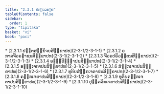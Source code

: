 ```yaml
---
title: "2.3.1 ປຕ຺ຕວຄ຺ຄ"
tableOfContents: false
sidebar:
  order: 1
type: "tipitaka"
basket: "vi"
book: "paci"
---
```



<DynamicBreadcrumb />



<TableOfContents book="paci" section="2.3.1">
* [2.3.1.1 ປຕ຺ຕສນ຺ນິຈຍສິກ຺ຂາປທ](2-3-1/2-3-1-1)
* [2.3.1.2 ອກາລຈີວຣຠາຊນສິກ຺ຂາປທ](2-3-1/2-3-1-2)
* [2.3.1.3 ຈີວຣປຣິວຕ຺ຕນສິກ຺ຂາປທ](2-3-1/2-3-1-3)
* [2.3.1.4 ອຎ຺ຎວິຎ຺ຎາປນສິກ຺ຂາປທ](2-3-1/2-3-1-4)
* [2.3.1.5 ອຎ຺ຎເຈຕາປນສິກ຺ຂາປທ](2-3-1/2-3-1-5)
* [2.3.1.6 ສໍຆິກເຈຕປນສິກ຺ຂາປທ](2-3-1/2-3-1-6)
* [2.3.1.7 ທຸຕິຍສໍຆິກເຈຕາປນສິກ຺ຂາປທ](2-3-1/2-3-1-7)
* [2.3.1.8 ຄຓິກເຈຕາປນສິກ຺ຂາປທ](2-3-1/2-3-1-8)
* [2.3.1.9 ທຸຕິຍຄຓິກເຈຕາປນສິກ຺ຂາປທ](2-3-1/2-3-1-9)
* [2.3.1.10 ປຸຄ຺ຄລິກເຈຕາປນສິກ຺ຂາປທ](2-3-1/2-3-1-10)
</TableOfContents>
